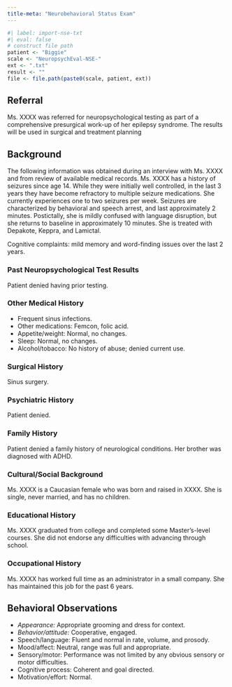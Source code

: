 ```yaml
---
title-meta: "Neurobehavioral Status Exam"
---
```


```r
#| label: import-nse-txt
#| eval: false
# construct file path
patient <- "Biggie"
scale <- "NeuropsychEval-NSE-"
ext <- ".txt"
result <- ""
file <- file.path(paste0(scale, patient, ext))
```

## Referral

Ms. XXXX was referred for neuropsychological testing as part of a comprehensive presurgical work-up of her epilepsy syndrome. The results will be used in surgical and treatment planning

## Background

The following information was obtained during an interview with Ms. XXXX and from review of available medical records. Ms. XXXX has a history of seizures since age 14. While they were initially well controlled, in the last 3 years they have become refractory to multiple seizure medications. She currently experiences one to two seizures per week. Seizures are characterized by behavioral and speech arrest, and last approximately 2 minutes. Postictally, she is mildly confused with language disruption, but she returns to baseline in approximately 10 minutes. She is treated with Depakote, Keppra, and Lamictal.

Cognitive complaints: mild memory and word-finding issues over the last 2 years.

### Past Neuropsychological Test Results 

Patient denied having prior testing.

### Other Medical History 

- Frequent sinus infections.
- Other medications: Femcon, folic acid.
- Appetite/weight: Normal, no changes.
- Sleep: Normal, no changes.
- Alcohol/tobacco: No history of abuse; denied current use.

### Surgical History 

Sinus surgery.

### Psychiatric History 

Patient denied.

### Family History 

Patient denied a family history of neurological conditions. Her brother was diagnosed with ADHD.

### Cultural/Social Background

Ms. XXXX is a Caucasian female who was born and raised in XXXX. She is single, never married, and has no children.

### Educational History 

Ms. XXXX graduated from college and completed some Master’s-level courses. She did not endorse any difficulties with advancing through school.

### Occupational History 

Ms. XXXX has worked full time as an administrator in a small company. She has maintained this job for the past 6 years.

## Behavioral Observations 

- *Appearance:* Appropriate grooming and dress for context.
- *Behavior/attitude:* Cooperative, engaged.
- Speech/language: Fluent and normal in rate, volume, and prosody.
- Mood/affect: Neutral, range was full and appropriate.
- Sensory/motor: Performance was not limited by any obvious sensory or motor difficulties.
- Cognitive process: Coherent and goal directed.
- Motivation/effort: Normal.
